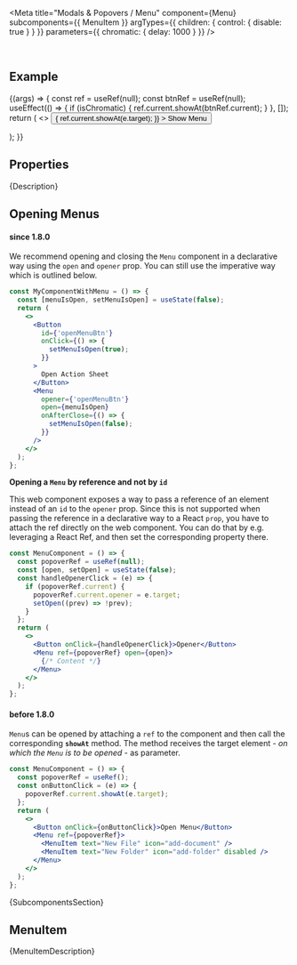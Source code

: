 
<Meta
  title="Modals & Popovers / Menu"
  component={Menu}
  subcomponents={{ MenuItem }}
  argTypes={{
    children: { control: { disable: true } }
  }}
  parameters={{
    chromatic: { delay: 1000 }
  }}
/>

<DocsHeader since="0.23.0" />

<br />

## Example

<Canvas>
  <Story name="Default">
    {(args) => {
      const ref = useRef(null);
      const btnRef = useRef(null);
      useEffect(() => {
        if (isChromatic) {
          ref.current.showAt(btnRef.current);
        }
      }, []);
      return (
        <>
          <Button
            ref={btnRef}
            onClick={(e) => {
              ref.current.showAt(e.target);
            }}
          >
            Show Menu
          </Button>
          <Menu {...args} ref={ref}>
            <MenuItem text="New File" icon="add-document" />
            <MenuItem text="New Folder" icon="add-folder" disabled />
            <MenuItem text="Open" icon="open-folder" startsSection />
            <MenuItem text="Close" />
            <MenuItem text="Preferences" icon="action-settings" startsSection />
            <MenuItem text="Exit" icon="journey-arrive" />
          </Menu>
        </>
      );
    }}
  </Story>
</Canvas>

## Properties

<ArgsTableWithNote story="Default" />

<Markdown>{Description}</Markdown>

<DomRefTable rows={MenuDomRef} />

## Opening Menus

#### since 1.8.0

We recommend opening and closing the `Menu` component in a declarative way using the `open` and `opener` prop.
You can still use the imperative way which is outlined below.

```jsx
const MyComponentWithMenu = () => {
  const [menuIsOpen, setMenuIsOpen] = useState(false);
  return (
    <>
      <Button
        id={'openMenuBtn'}
        onClick={() => {
          setMenuIsOpen(true);
        }}
      >
        Open Action Sheet
      </Button>
      <Menu
        opener={'openMenuBtn'}
        open={menuIsOpen}
        onAfterClose={() => {
          setMenuIsOpen(false);
        }}
      />
    </>
  );
};
```

**Opening a `Menu` by reference and not by `id`**

This web component exposes a way to pass a reference of an element instead of an `id` to the `opener` prop. Since this is not supported when passing the reference in a declarative way to a React `prop`, you have to attach the ref directly on the web component.
You can do that by e.g. leveraging a React Ref, and then set the corresponding property there.

<MessageStrip
  hideCloseButton
  children="Changing properties outside of the React rendering cycle can lead to unwanted behavior, please be extra cautious when
  using this approach!"
/>

```jsx
const MenuComponent = () => {
  const popoverRef = useRef(null);
  const [open, setOpen] = useState(false);
  const handleOpenerClick = (e) => {
    if (popoverRef.current) {
      popoverRef.current.opener = e.target;
      setOpen((prev) => !prev);
    }
  };
  return (
    <>
      <Button onClick={handleOpenerClick}>Opener</Button>
      <Menu ref={popoverRef} open={open}>
        {/* Content */}
      </Menu>
    </>
  );
};
```

#### before 1.8.0

`Menu`s can be opened by attaching a `ref` to the component and then call the corresponding **`showAt`** method. The method receives the target element - _on which the `Menu` is to be opened_ - as parameter.

```jsx
const MenuComponent = () => {
  const popoverRef = useRef();
  const onButtonClick = (e) => {
    popoverRef.current.showAt(e.target);
  };
  return (
    <>
      <Button onClick={onButtonClick}>Open Menu</Button>
      <Menu ref={popoverRef}>
        <MenuItem text="New File" icon="add-document" />
        <MenuItem text="New Folder" icon="add-folder" disabled />
      </Menu>
    </>
  );
};
```

<Markdown>{SubcomponentsSection}</Markdown>

## MenuItem

<Markdown>{MenuItemDescription}</Markdown>

<Footer />
